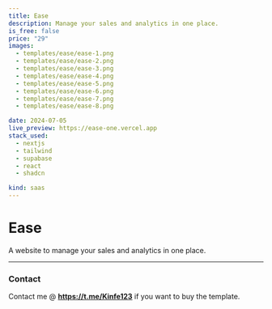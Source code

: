 ```yaml
---
title: Ease
description: Manage your sales and analytics in one place. 
is_free: false
price: "29"
images:
  - templates/ease/ease-1.png
  - templates/ease/ease-2.png
  - templates/ease/ease-3.png
  - templates/ease/ease-4.png
  - templates/ease/ease-5.png
  - templates/ease/ease-6.png
  - templates/ease/ease-7.png
  - templates/ease/ease-8.png

date: 2024-07-05
live_preview: https://ease-one.vercel.app
stack_used:
  - nextjs
  - tailwind
  - supabase
  - react
  - shadcn

kind: saas
---
```



# Ease 
 
A website to manage your sales and analytics in one place. 

----

### Contact
Contact me @  **https://t.me/Kinfe123** if you want to buy the template.